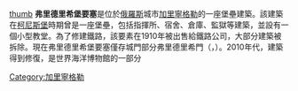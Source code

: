 {{coord|54|42|16|N|20|29|38|E|region:RU-KGD_type:city_source:kolossus-dewiki|display=title}}
[[image:Kaliningrad_05-2017_img40_Friedrichsburg_Gate.jpg|thumb]]
'''弗里德里希堡要塞'''是位於[[俄羅斯|俄羅斯]]城市[[加里寧格勒|加里寧格勒]]的一座堡壘建築。該建築在[[柯尼斯堡|柯尼斯堡]]時期曾是一座堡壘，包括指揮所、宿舍、倉庫、監獄等建築，並設有一個小型教堂。為了修建鐵路，該要素在1910年被出售給鐵路公司，大部分建築被拆除。現在弗里德里希堡要塞僅存城門部分弗里德里希門（{{lang-ru|Фридрихсбургские ворота}}，{{lang-de|Friedrichsburger Tor}}）。2010年代，建築得到修復，是世界海洋博物館的一部分

[[Category:加里寧格勒|Category:加里寧格勒]]